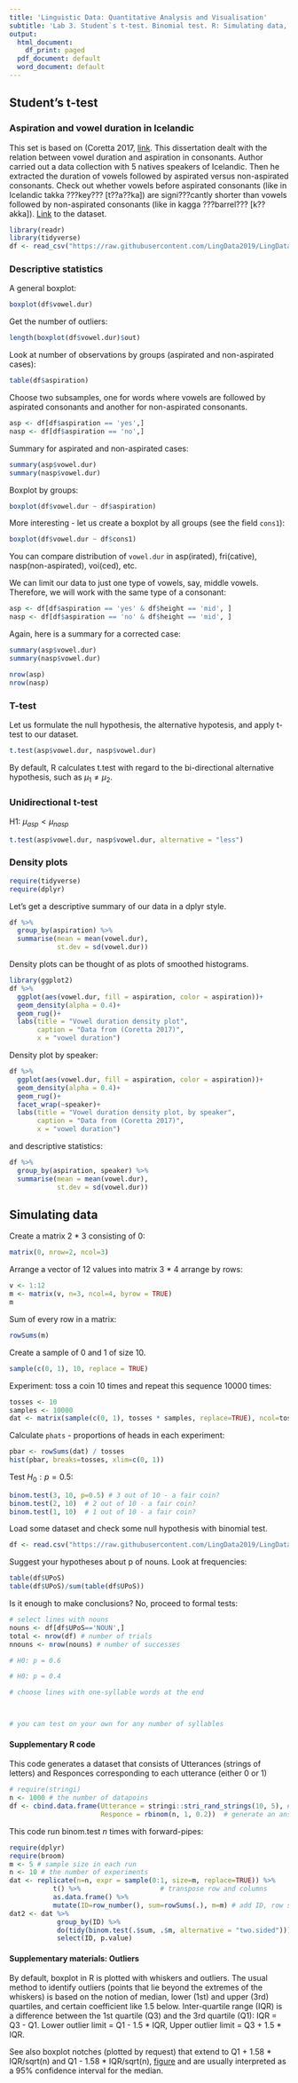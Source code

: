 ```yaml
---
title: 'Linguistic Data: Quantitative Analysis and Visualisation'
subtitle: 'Lab 3. Student`s t-test. Binomial test. R: Simulating data, matrices, boxplots'
output:
  html_document:
    df_print: paged
  pdf_document: default
  word_document: default
---
```


## Student's t-test

### Aspiration and vowel duration in Icelandic 

This set is based on (Coretta 2017, [link](https://goo.gl/NrfgJm). This dissertation dealt with the relation between vowel duration and aspiration in consonants. Author carried out a data collection with 5 natives speakers of Icelandic. Then he extracted the duration of vowels followed by aspirated versus non-aspirated consonants. Check out whether vowels before aspirated consonants (like in Icelandic takka ???key??? [t??a??ka]) are signi???cantly shorter than vowels followed by non-aspirated consonants (like in kagga ???barrel??? [k??akka]).
[Link](https://raw.githubusercontent.com/LingData2019/LingData2020/master/data/icelandic.csv) to the dataset.

```r
library(readr)
library(tidyverse)
df <- read_csv("https://raw.githubusercontent.com/LingData2019/LingData2020/master/data/icelandic.csv")
```

### Descriptive statistics

A general boxplot:

```r
boxplot(df$vowel.dur)
```

Get the number of outliers:

```r
length(boxplot(df$vowel.dur)$out)
```

Look at number of observations by groups (aspirated and non-aspirated cases):

```r
table(df$aspiration)
```

Choose two subsamples, one for words where vowels are followed by aspirated consonants and another for non-aspirated consonants.

```r
asp <- df[df$aspiration == 'yes',]
nasp <- df[df$aspiration == 'no',]
```

Summary for aspirated and non-aspirated cases:

```r
summary(asp$vowel.dur)
summary(nasp$vowel.dur)
```

Boxplot by groups:

```r
boxplot(df$vowel.dur ~ df$aspiration)
```

More interesting - let us create a boxplot by all groups (see the field `cons1`):

```r
boxplot(df$vowel.dur ~ df$cons1)
```

You can compare distribution of `vowel.dur` in asp(irated), fri(cative), nasp(non-aspirated), voi(ced), etc.

We can limit our data to just one type of vowels, say, middle vowels. Therefore, we will work with the same type of a consonant:

```r
asp <- df[df$aspiration == 'yes' & df$height == 'mid', ]
nasp <- df[df$aspiration == 'no' & df$height == 'mid', ]
```

Again, here is a summary for a corrected case:

```r
summary(asp$vowel.dur)
summary(nasp$vowel.dur)

nrow(asp)
nrow(nasp)
```

### T-test

Let us formulate the null hypothesis, the alternative hypotesis, and apply t-test to our dataset.

```r
t.test(asp$vowel.dur, nasp$vowel.dur)
```

By default, R calculates t.test with regard to the bi-directional alternative hypothesis, such as $\mu_1 \neq \mu_2$.

### Unidirectional t-test

H1: $\mu_{asp} \lt \mu_{nasp}$

```r
t.test(asp$vowel.dur, nasp$vowel.dur, alternative = "less")
```

### Density plots
```r
require(tidyverse)
require(dplyr)
```

Let's get a descriptive summary of our data in a dplyr style.

```r
df %>% 
  group_by(aspiration) %>%
  summarise(mean = mean(vowel.dur),
            st.dev = sd(vowel.dur))
```

Density plots can be thought of as plots of smoothed histograms.

```r
library(ggplot2)
df %>% 
  ggplot(aes(vowel.dur, fill = aspiration, color = aspiration))+
  geom_density(alpha = 0.4)+
  geom_rug()+
  labs(title = "Vowel duration density plot",
       caption = "Data from (Coretta 2017)",
       x = "vowel duration")
```

Density plot by speaker:

```r
df %>% 
  ggplot(aes(vowel.dur, fill = aspiration, color = aspiration))+
  geom_density(alpha = 0.4)+
  geom_rug()+
  facet_wrap(~speaker)+
  labs(title = "Vowel duration density plot, by speaker",
       caption = "Data from (Coretta 2017)",
       x = "vowel duration")
```

and descriptive statistics:

```r
df %>% 
  group_by(aspiration, speaker) %>%
  summarise(mean = mean(vowel.dur),
            st.dev = sd(vowel.dur))
```



## Simulating data 

Create a matrix 2 * 3 consisting of 0: 

```r
matrix(0, nrow=2, ncol=3)
```

Arrange a vector of 12 values into matrix 3 * 4 arrange by rows:

```r
v <- 1:12
m <- matrix(v, n=3, ncol=4, byrow = TRUE)
m
```

Sum of every row in a matrix:

```r
rowSums(m)
```

Create a sample of 0 and 1 of size 10.

```r
sample(c(0, 1), 10, replace = TRUE)
```

Experiment: toss a coin 10 times and repeat this sequence 10000 times:

```r
tosses <- 10
samples <- 10000
dat <- matrix(sample(c(0, 1), tosses * samples, replace=TRUE), ncol=tosses, byrow=TRUE)
```

Calculate `phats` - proportions of heads in each experiment:

```r
pbar <- rowSums(dat) / tosses
hist(pbar, breaks=tosses, xlim=c(0, 1))
```

Test $H_0: p = 0.5$:

```r
binom.test(3, 10, p=0.5) # 3 out of 10 - a fair coin?
binom.test(2, 10)  # 2 out of 10 - a fair coin?
binom.test(1, 10)  # 1 out of 10 - a fair coin?
```

Load some dataset and check some null hypothesis with binomial test.

```r
df <- read.csv("https://raw.githubusercontent.com/LingData2019/LingData2020/master/data/poetry_last_in_lines.csv", sep = "\t")
```

Suggest your hypotheses about p of nouns. Look at frequencies:

```r
table(df$UPoS)
table(df$UPoS)/sum(table(df$UPoS))
```

Is it enough to make conclusions? No, proceed to formal tests:

```r
# select lines with nouns
nouns <- df[df$UPoS=='NOUN',]
total <- nrow(df) # number of trials
nnouns <- nrow(nouns) # number of successes
```

```r
# H0: p = 0.6

```

```r
# H0: p = 0.4

```

```r
# choose lines with one-syllable words at the end




```

```r
# you can test on your own for any number of syllables


```

 
#### Supplementary R code

This code generates a dataset that consists of Utterances (strings of letters) and Responces corresponding to each utterance (either 0 or 1)
```r
# require(stringi)
n <- 1000 # the number of datapoins
df <- cbind.data.frame(Utterance = stringi::stri_rand_strings(10, 5), # generate a random string
                       Responce = rbinom(n, 1, 0.2))  # generate an answer (either 0 ot 1) randomly with p(1) = 0.2
```

This code run binom.test $n$ times with forward-pipes:
```r
require(dplyr)
require(broom)
m <- 5 # sample size in each run
n <- 10 # the number of experiments
dat <- replicate(n=n, expr = sample(0:1, size=m, replace=TRUE)) %>% 
           t() %>%                    # transpose row and columns
           as.data.frame() %>% 
           mutate(ID=row_number(), sum=rowSums(.), m=m) # add ID, row sums, sample size
dat2 <- dat %>% 
            group_by(ID) %>%
            do(tidy(binom.test(.$sum, .$m, alternative = "two.sided"))) %>%
            select(ID, p.value)
```

#### Supplementary materials: Outliers 

By default, boxplot in R is plotted with whiskers and outliers. The usual method to identify outliers (points that lie beyond the extremes of the whiskers) is based on the notion of median, lower (1st) and upper (3rd) quartiles, and certain coefficient like 1.5 below.
Inter-quartile range (IQR) is a difference between the 1st quartile (Q3) and the 3rd quartile (Q1):
IQR = Q3 - Q1.
Lower outlier limit = Q1 - 1.5 * IQR, 
Upper outlier limit = Q3 + 1.5 * IQR.

See also boxplot notches (plotted by request) that extend to Q1 + 1.58 * IQR/sqrt(n) and Q1 - 1.58 * IQR/sqrt(n), [figure](https://media.geeksforgeeks.org/wp-content/uploads/fake-data-notch-boxplot.jpg) and are usually interpreted as a 95% confidence interval for the median. 
